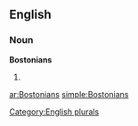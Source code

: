 ==English==

===Noun===
'''Bostonians'''

# {{plural of|[[Bostonian]]}}

[[Category:English plurals]]

[[ar:Bostonians]]
[[simple:Bostonians]]